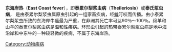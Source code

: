 {{expand|time=2015-04-05}}
'''东海岸热'''（'''East Coast fever'''），即'''泰累尔梨浆虫病'''（'''Theileriosis'''）或'''泰氏浆虫病'''， 是由泰累尔梨浆虫属原虫引起的一组家畜疾病，经[[蜱|蜱]]叮咬而传播。由小泰累尔梨浆虫所致的东海岸牛瘟最为严重，在非洲其死亡率可达90％～100％。绵羊和山羊的泰累尔梨浆虫病是温和性疾病。环形虫引起的热带泰累尔梨浆虫病是地中海沿岸和中东牛的一种较轻微的疾病，不属于东海岸热。


[[Category:动物疾病|Category:动物疾病]]